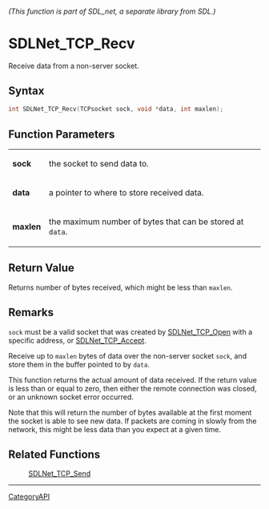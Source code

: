 ====== (This function is part of SDL_net, a separate library from SDL.) ======
= SDLNet_TCP_Recv =

Receive data from a non-server socket.

== Syntax ==

<syntaxhighlight lang='c'>
int SDLNet_TCP_Recv(TCPsocket sock, void *data, int maxlen);
</syntaxhighlight>

== Function Parameters ==

{|
|'''sock'''
|the socket to send data to.
|-
|'''data'''
|a pointer to where to store received data.
|-
|'''maxlen'''
|the maximum number of bytes that can be stored at <code>data</code>.
|}

== Return Value ==

Returns number of bytes received, which might be less than
<code>maxlen</code>.

== Remarks ==

<code>sock</code> must be a valid socket that was created by
[[SDLNet_TCP_Open]] with a specific address, or [[SDLNet_TCP_Accept]].

Receive up to <code>maxlen</code> bytes of data over the non-server socket
<code>sock</code>, and store them in the buffer pointed to by
<code>data</code>.

This function returns the actual amount of data received. If the return
value is less than or equal to zero, then either the remote connection was
closed, or an unknown socket error occurred.

Note that this will return the number of bytes available at the first
moment the socket is able to see new data. If packets are coming in slowly
from the network, this might be less data than you expect at a given time.

== Related Functions ==

:[[SDLNet_TCP_Send]]

----
[[CategoryAPI]]


